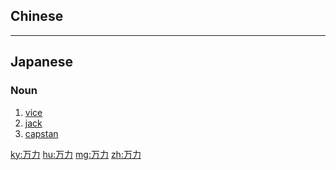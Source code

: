 {{also|萬力}}
==Chinese==
{{zh-see|萬力}}

----

==Japanese==
{{ja-kanjitab|まん|りき|yomi=on}}

===Noun===
{{ja-noun|まんりき|kyu=萬力}}

# [[vice]]
# [[jack]]
# [[capstan]]

[[ky:万力]]
[[hu:万力]]
[[mg:万力]]
[[zh:万力]]